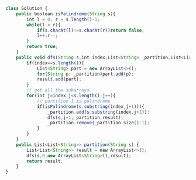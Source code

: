 ```js
class Solution {
    public boolean isPalindrome(String s){
        int l = 0, r = s.length()-1;
        while(l < r){
            if(s.charAt(l)!=s.charAt(r))return false;
            l++;r--;
        }
        return true;
    }
    public void dfs(String s,int index,List<String> _partition,List<List<String>> result){
        if(index==s.length()){
            List<String> part = new ArrayList<>();
            for(String p: _partition)part.add(p);
            result.add(part);
        }
        // get all the subarrays
        for(int j=index;j<s.length();j++){
            // partition 1 is palindrome
            if(isPalindrome(s.substring(index,j+1))){
                _partition.add(s.substring(index,j+1));
                dfs(s,j+1,_partition,result);
                _partition.remove(_partition.size()-1);
            }
        }
    }
    public List<List<String>> partition(String s) {
        List<List<String>> result = new ArrayList<>();
        dfs(s,0,new ArrayList<String>(),result);
        return result; 
    }
} 

```